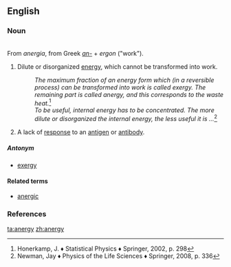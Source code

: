 ==English==

===Noun===
{{en-noun|~|anergies}}<br>
From {{etyl|NL.|en}}  ''anergia'', from Greek ''[[an-#Etymology_3|an-]]'' + ''ergon'' ("work").
# {{context|physics|lang=en}} Dilute or disorganized [[energy]], which cannot be transformed into work.
#:''The maximum fraction of an energy form which (in a reversible process) can be transformed into work is called exergy. The remaining part is called anergy, and this corresponds to the waste heat.''<ref>Honerkamp, J. ♦ Statistical Physics ♦ Springer, 2002, p. 298</ref>
#:''To be useful, internal energy has to be concentrated. The more dilute or disorganized the internal energy, the less useful it is ...''<ref>Newman, Jay ♦ Physics of the Life Sciences ♦ Springer, 2008, p. 336</ref>
# {{context|medicine|lang=en}} A lack of [[response]] to an [[antigen]] or [[antibody]].
=====Antonym=====
* [[exergy]]
====Related terms====
* [[anergic]]

===References===
<references/>

[[ta:anergy]]
[[zh:anergy]]